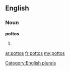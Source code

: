 ==English==

===Noun===
'''pottos'''

# {{plural of|[[potto]]}}

[[Category:English plurals]]

[[ar:pottos]]
[[fr:pottos]]
[[my:pottos]]